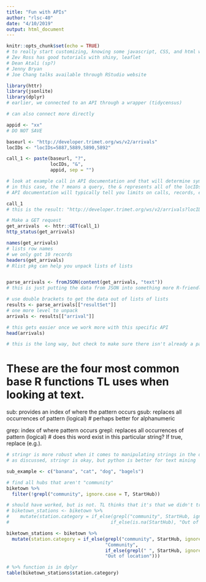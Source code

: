 ```yaml
---
title: "Fun with APIs"
author: "rlsc-40"
date: "4/10/2019"
output: html_document
---
```


```r
knitr::opts_chunk$set(echo = TRUE)
# to really start customizing, knowing some javascript, CSS, and html will really help.  Yikes.
# Zev Ross has good tutorials with shiny, leaflet
# Dean Atali (sp?)
# Jenny Bryan
# Joe Chang talks available through RStudio website

library(httr)
library(jsonlite)
library(dplyr)
# earlier, we connected to an API through a wrapper (tidycensus)

# can also connect more directly


```

```r
appid <- "xx"
# DO NOT SAVE

baseurl <- "http://developer.trimet.org/ws/v2/arrivals"
locIDs <- "locIDs=5887,5889,5890,5892"

call_1 <- paste(baseurl, "?",
                locIDs, "&",
                appid, sep = "")

# look at example call in API documentation and that will determine symbology
# in this case, the ? means a query, the & represents all of the locIDs I'm requesting
# API documentation will typically tell you limits on calls, records, etc.

call_1
# this is the result: "http://developer.trimet.org/ws/v2/arrivals?locIDs=5887,5889,5890,5892&appID=3E72C293724DBB1B9E7223526"

```

```r
# Make a GET request
get_arrivals  <- httr::GET(call_1)
http_status(get_arrivals)

```
```r
names(get_arrivals)
# lists row names
# we only got 10 records
headers(get_arrivals)
# Rlist pkg can help you unpack lists of lists


parse_arrivals <- fromJSON(content(get_arrivals, "text"))
# this is just putting the data from JSON into something more R-friendly

# use double brackets to get the data out of lists of lists
results <- parse_arrivals[["resultSet"]]
# one more level to unpack
arrivals <- results[["arrival"]]

# this gets easier once we work more with this specific API
head(arrivals)

# this is the long way, but check to make sure there isn't already a package to pull data for x data source, e.g., Twitter, GTFS

```

# These are the four most common base R functions TL uses when looking at text.
sub: provides an index of where the pattern occurs
gsub: replaces all occurrences of pattern (logical)
# perhaps better for alphanumeric

grep: index of where pattern occurs
grepl: replaces all occurrences of pattern (logical)
# does this word exist in this particular string?  If true, replace (e.g.).

```r
# stringr is more robust when it comes to manipulating strings in the data
# as discussed, stringr is okay, but python is better for text mining

sub_example <- c("banana", "cat", "dog", "bagels")

# find all hubs that aren't "community"
biketown %>% 
  filter(!grepl("community", ignore.case = T, StartHub))

# should have worked, but is not. TL thinks that it's that we didn't treat our na's in a certain way.
# biketown_stations <- biketown %>% 
#    mutate(station.category = if_else(grepl("community", StartHub, ignore.case = T), "Community",
#                                     if_else(is.na(StartHub), "Out of location", "Biketown Station")))

biketown_stations <- biketown %>% 
  mutate(station.category = if_else(grepl("community", StartHub, ignore.case = T),
                                    "Community",
                                    if_else(grepl(" ", StartHub, ignore.case = T), "BIKETOWN Station",
                                    "Out of location")))

# %>% function is in dplyr
table(biketown_stations$station.category)  
```









